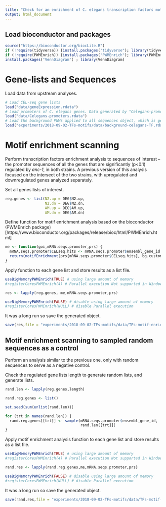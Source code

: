 ```yaml
---
title: "Check for an enrichment of C. elegans transcription factors motifs in the promoter of anc-1 targets"
output: html_document
---
```


## Load bioconductor and packages
```r
source("https://bioconductor.org/biocLite.R")
if (!require(tidyverse)) {install.packages("tidyverse"); library(tidyverse)}
if (!require(PWMEnrich)) {install.packages("PWMEnrich"); library(PWMEnrich)}
install.packages("VennDiagram") ; library(VennDiagram)
```

# Gene-lists and Sequences
Load data from upstream analyses.
```r
# Load CEL-seq gene lists
load("data/geneExpression.rdata")
# Load promoters of C. elegans genes. Data generated by "Celegans-promoters.R"
load("data/Celegans-promoters.rdata")
# Load the background PWMs applied to all sequences object, which is generated by "TFs-background.Rmd".
load("experiments/2018-09-02-TFs-motifs/data/background-celegans-TF.rdata")
```

# Motif enrichment scanning
Perform transcription factors enrichment analysis to sequences of interest -- the promoter sequences of all the genes that are significantly (p<0.1) regulated by *anc-1*, in both strains. A previous version of this analysis focused on the intersect of the two strains, with upregulated and downregulated genes analyzed separately.

Set all genes lists of interest.
```r
reg.genes <- list(N2.up = DEG$N2.up,
                  N2.dn = DEG$N2.dn,
                  AM.up = DEG$AM.up,
                  AM.dn = DEG$AM.dn)
```

Define function for motif enrichment analysis based on the bioconductor (PWMEnrich  package)[https://www.bioconductor.org/packages/release/bioc/html/PWMEnrich.html]
```r
me <- function(goi,mRNA.seqs.promoter,prs) {
  mRNA.seqs.promoter$CELseq.hits <- mRNA.seqs.promoter$ensembl_gene_id %in% goi
  return(motifEnrichment(prs[mRNA.seqs.promoter$CELseq.hits], bg.custom))
}
```

Apply function to each gene list and store results as a list file.
```r
useBigMemoryPWMEnrich(TRUE) # using large amount of memory
#registerCoresPWMEnrich(4) # Parallel execution Not supported in Windows

res <- lapply(reg.genes, me,mRNA.seqs.promoter,prs)

useBigMemoryPWMEnrich(FALSE) # disable using large amount of memory
#registerCoresPWMEnrich(NULL) # disable Parallel execution
```

It was a long run so save the generated object.
```r
save(res,file = "experiments/2018-09-02-TFs-motifs/data/TFs-motif-enrichment-results")
```

## Motif enrichment scanning to sampled random sequences as a control
Perform an analysis similar to the previous one, only with random sequences to serve as a negative control.

Check the regulated gene lists length to generate random lists, and generate lists.
```r
rand.len <- lapply(reg.genes,length)

rand.reg.genes <- list()

set.seed(sum(unlist(rand.len)))

for (trt in names(rand.len)) {
  rand.reg.genes[[trt]] <- sample(mRNA.seqs.promoter$ensembl_gene_id,
                                  rand.len[[trt]])
}
```

Apply motif enrichment analysis function to each gene list and store results as a list file.
```r
useBigMemoryPWMEnrich(TRUE) # using large amount of memory
#registerCoresPWMEnrich(4) # Parallel execution Not supported in Windows

rand.res <- lapply(rand.reg.genes,me,mRNA.seqs.promoter,prs)

useBigMemoryPWMEnrich(FALSE) # disable using large amount of memory
#registerCoresPWMEnrich(NULL) # disable Parallel execution
```

It was a long run so save the generated object.
```r
save(rand.res,file = "experiments/2018-09-02-TFs-motifs/data/TFs-motif-enrichment-results-random")
```
